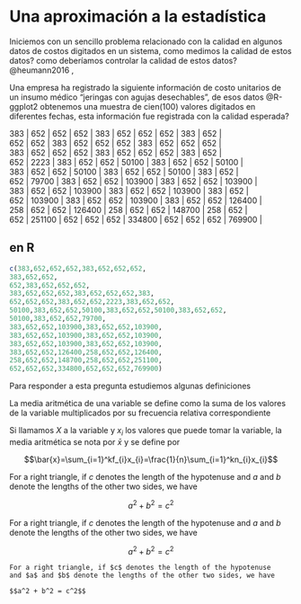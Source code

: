 # Una aproximación a la estadística

Iniciemos con un sencillo problema relacionado con la calidad en algunos datos de costos digitados en un sistema, como medimos la calidad de estos datos? como deberíamos controlar la calidad de estos datos? @heumann2016 ,

Una empresa ha registrado la siguiente información de costo unitarios de un insumo médico "jeringas con agujas desechables", de esos datos @R-ggplot2 obtenemos una muestra de cien(100) valores digitados en diferentes fechas, esta información fue registrada con la calidad esperada?

| 383 \| 652 \| 652 \| 652 \| 383 \| 652 \| 652 \| 652 \| 383 \| 652 \|
| 652 \| 652 \| 383 \| 652 \| 652 \| 652 \| 383 \| 652 \| 652 \| 652 \|
| 383 \| 652 \| 652 \| 652 \| 383 \| 652 \| 652 \| 652 \| 383 \| 652 \|
| 652 \| 2223 \| 383 \| 652 \| 652 \| 50100 \| 383 \| 652 \| 652 \| 50100 \|
| 383 \| 652 \| 652 \| 50100 \| 383 \| 652 \| 652 \| 50100 \| 383 \| 652 \|
| 652 \| 79700 \| 383 \| 652 \| 652 \| 103900 \| 383 \| 652 \| 652 \| 103900 \|
| 383 \| 652 \| 652 \| 103900 \| 383 \| 652 \| 652 \| 103900 \| 383 \| 652 \|
| 652 \| 103900 \| 383 \| 652 \| 652 \| 103900 \| 383 \| 652 \| 652 \| 126400 \|
| 258 \| 652 \| 652 \| 126400 \| 258 \| 652 \| 652 \| 148700 \| 258 \| 652 \|
| 652 \| 251100 \| 652 \| 652 \| 652 \| 334800 \| 652 \| 652 \| 652 \| 769900 \|

## en R

```r
c(383,652,652,652,383,652,652,652,
383,652,652,
652,383,652,652,652,
383,652,652,652,383,652,652,652,383,
652,652,652,383,652,652,2223,383,652,652,
50100,383,652,652,50100,383,652,652,50100,383,652,652,
50100,383,652,652,79700,
383,652,652,103900,383,652,652,103900,
383,652,652,103900,383,652,652,103900,
383,652,652,103900,383,652,652,103900,
383,652,652,126400,258,652,652,126400,
258,652,652,148700,258,652,652,251100,
652,652,652,334800,652,652,652,769900) 
```

Para responder a esta pregunta estudiemos algunas definiciones

::: {#defmedia .definition}
La media aritmética de una variable se define como la suma de los valores de la variable multiplicados por su frecuencia relativa correspondiente

Si llamamos $X$ a la variable y $x_i$ los valores que puede tomar la variable, la media aritmética se nota por $\bar{x}$ y se define por

$$\bar{x}=\sum_{i=1}^kf_{i}x_{i}=\frac{1}{n}\sum_{i=1}^kn_{i}x_{i}$$
:::

::: {#pyth .theorem name="Pythagorean theorem"}
For a right triangle, if $c$ denotes the length of the hypotenuse and $a$ and $b$ denote the lengths of the other two sides, we have

$$a^2 + b^2 = c^2$$
:::

::: {.definition}
For a right triangle, if $c$ denotes the length of the hypotenuse and $a$ and $b$ denote the lengths of the other two sides, we have

$$a^2 + b^2 = c^2$$
:::

```theorem
For a right triangle, if $c$ denotes the length of the hypotenuse
and $a$ and $b$ denote the lengths of the other two sides, we have

$$a^2 + b^2 = c^2$$
```
